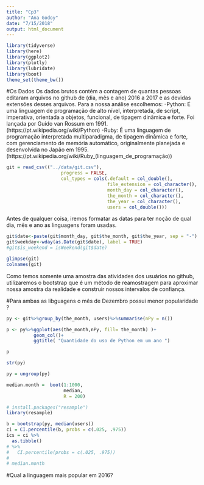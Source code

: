 ```yaml
---
title: "Cp3"
author: "Ana Godoy"
date: "7/15/2018"
output: html_document
---
```

```r
library(tidyverse)
library(here)
library(ggplot2)
library(plotly)
library(lubridate)
library(boot)
theme_set(theme_bw())

```
#Os Dados
Os dados brutos contém a contagem de quantas pessoas editaram arquivos no github de  (dia, mês e ano) 2016 a 2017 e as devidas extensões desses arquivos.
Para a nossa análise escolhemos:
  -Python:  É uma linguagem de programação de alto nível, interpretada, de script, imperativa, orientada a objetos, funcional, de tipagem dinâmica e forte. Foi lançada por Guido van Rossum em 1991.(https://pt.wikipedia.org/wiki/Python)
  -Ruby: É uma linguagem de programação interpretada multiparadigma, de tipagem dinâmica e forte, com gerenciamento de memória automático, originalmente planejada e desenvolvida no Japão em 1995.(https://pt.wikipedia.org/wiki/Ruby_(linguagem_de_programação))  
```r
git = read_csv(("../data/git.csv"), 
                    progress = FALSE,
                    col_types = cols(.default = col_double(), 
                                     file_extension = col_character(), 
                                     month_day = col_character(), 
                                     the_month = col_character(),
                                     the_year = col_character(),
                                     users = col_double()))


```

Antes de qualquer coisa, iremos formatar as datas para ter noção de qual dia, mês e ano as linguagens foram usadas.

```r
git$date<-paste(git$month_day, git$the_month, git$the_year, sep = "-")
git$weekday<-wday(as.Date(git$date), label = TRUE)
#git$is_weekend = isWeekend(git$date)

glimpse(git)
colnames(git)
```

Como temos somente uma amostra das atividades  dos usuários no  github, utilizaremos o bootstrap que é um método de reamostragem para aproximar nossa amostra da realidade e construir nossos intervalos de confiança.

#Para ambas as libguagens o mês de Dezembro possui menor popularidade ?

```r

py <- git%>%group_by(the_month, users)%>%summarise(nPy = n())

p <- py%>%ggplot(aes(the_month,nPy, fill= the_month) )+
          geom_col()+
          ggtitle( "Quantidade do uso de Python em um ano ")

p

```


```r

str(py)

py = ungroup(py)

median.month =  boot(1:1000,
                     median, 
                     R = 200) 

# install.packages("resample")
library(resample)

b = bootstrap(py, median(users))
ci = CI.percentile(b, probs = c(.025, .975))
ics = ci %>% 
  as.tibble()
# %>% 
#   CI.percentile(probs = c(.025, .975))
# 
# median.month


```


#Qual a linguagem mais popular em 2016?





